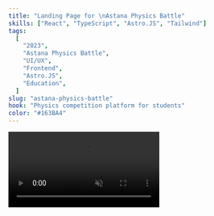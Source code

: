 ```yaml
---
title: "Landing Page for \nAstana Physics Battle"
skills: ["React", "TypeScript", "Astro.JS", "Tailwind"]
tags:
  [
    "2023",
    "Astana Physics Battle",
    "UI/UX",
    "Frontend",
    "Astro.JS",
    "Education",
  ]
slug: "astana-physics-battle"
hook: "Physics competition platform for students"
color: "#163BA4"
---
```



  <video src="/assets/web-3.mp4" class="rounded-xl" autoPlay muted loop />
);

<Block
  {...frontmatter}
  className="!bg-blue-900 !pt-20 p-4 md:p-0 md:pl-20 h-fit"
  active={props.view === "sm"}
  size="sm"
  client:visible
>
  {content}
</Block>

{props.view === "lg" && (

<div class="relative  rounded-2xl  overflow-hidden md:p-11 p-6 flex flex-col bg-blue-900 text-slate-200">
  <Title href="https://aphb.bc-pf.org/" className="!text-[#E9C45B]">
    {frontmatter.title}
  </Title>
  <TextBlock>
    I developed a responsive marketing website for the Almaty Physics
    Battle(Inactive), which attracted over 1000 applications. The site was built
    using Astro.js and Tailwind CSS. It includes detailed event information and
    a custom application form. This project was done in collaboration with
    Beyond Curriculum, a leading Olympiad community in Kazakhstan, with whom
    I've worked on multiple projects.
  </TextBlock>
  <Skills skills={frontmatter.skills} highlight={"hover:text-[#E9C45B]"} />
  <div class="top-1/3 md:absolute w-full scale-110 origin-center mt-[10%] left-1/2">
    {content}
  </div>
</div>
)}
